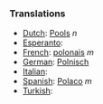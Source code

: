===Translations===
*[[Dutch]]: [[Pools]] ''n''
*[[Esperanto]]: [[]]
*[[French]]: [[polonais]] ''m''
*[[German]]: [[Polnisch]]
*[[Italian]]: [[]]
*[[Spanish]]: [[Polaco]] ''m''
*[[Turkish]]: [[]]